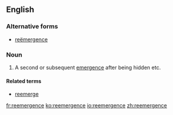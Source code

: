 ==English==

===Alternative forms===
*[[reëmergence]]

===Noun===
{{en-noun}}

# A second or subsequent [[emergence]] after being hidden etc.

====Related terms====
*[[reemerge]]

[[fr:reemergence]]
[[ko:reemergence]]
[[io:reemergence]]
[[zh:reemergence]]